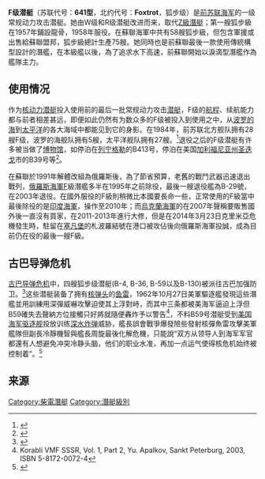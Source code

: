 {{潜艇
|名称= 641型潜艇 [[File:Naval_Ensign_of_the_Soviet_Union_(1950-1991).svg|30px]]<br /><span style="font-size:smaller;">F级潜艇</span>
|图片= [[Image:Submarine_B413_in_Kaliningrad1.jpg|300px]]
|照片说明= 停泊中的F级潜艇
|舰种= 攻击型潜艇
|命名= 苏联代号641型，[[北约代号|北约代号]]狐步级
|拥有国= {{flag|USSR}}/{{flag|Russia}}58艘（目前少數封存 大多數退役）<br />{{flag|Poland}}2艘<br />{{flag|Ukraine}}1艘（向俄羅斯海軍投誠）<br />{{flag|India}}4艘<br />{{flag|Libya}}6艘<br />{{flag|Cuba}}6艘
|前型= [[Z级潜艇|Z级潜艇]]
|次型= [[641B型潜艇|T级潜艇]]
|同型= 75艘
|竣工=  
|结局=  
|水上吃水= 4.55[[米_(單位)|米]]
|水上排水量= {{convert|1952|LT|t|lk=on}} 
|水下排水量= {{convert|2475|LT|t}}
|极限潜深= {{convert|246|m|ft}}
|长度= {{convert|89.9|m|ft}}
|阔度= {{convert|7.4|m|ft}}
|动力系统= 3台2000马力柴油发动机<br />两台1350马力电动机及一台2700马力电动机<br />1台辅助发电机
|叶轴= 3具6叶片螺旋桨
|水上极速= {{convert|16|knot|km:h}}
|潜行极速= {{convert|15|knot|km:h}}
|乘员= 12名军官, 10名士官, 56名水手
|鱼雷= 10座533毫米[[鱼雷发射管|鱼雷发射管]]（前6后4）
|火炮=  
|导弹= 
|其他武装= [[水雷|水雷]]
|结构=  
|续航力=  在水面状态{{convert|20000|nmi|km}}/{{convert|8|knot|km:h}}<br />  在水下状态{{convert|380|nmi|km}}/{{convert|2|knot|km:h}}
|自持力= 3-5昼夜<ref>{{Cite web |url=http://www.fas.org/man/dod-101/sys/ship/row/rus/641.htm |title=Project 641 Foxtrot class |accessdate=2009-12-05 |archive-date=2016-03-06 |archive-url=https://web.archive.org/web/20160306082526/https://fas.org/man/dod-101/sys/ship/row/rus/641.htm |dead-url=no }}</ref>
|其他=
}}
{{苏俄代号
|北约代号=Foxtrot 
|苏俄代号=641
|苏俄名称=（无）
}}
'''F级潜艇'''（苏联代号：'''641型'''，北约代号：'''Foxtrot'''，狐步级）是[[前苏联海军|前苏联海军]]的一级常规动力攻击潜艇。她由W级和R级潜艇改进而来，取代[[Z級潛艇|Z級潛艇]]；第一艘狐步級在1957年鋪設龍骨，1958年服役。在蘇聯海軍中共有58艘狐步級，但包含軍援或出售給蘇聯盟邦，狐步級總計生產75艘。她同時也是前蘇聯最後一款使用傳統構型設計的潛艦，在本級艦以後，為了追求水下高速，前蘇聯開始以淚滴型潛艦作為艦隊主力。

==使用情况==
作为[[核动力潜艇|核动力潜艇]]投入使用前的最后一批常规动力攻击[[潜艇|潜艇]]，F级的[[航程|航程]]、续航能力都与前者相差甚远，即便如此仍然有为数众多的F级被投入到使用之中，从[[波罗的海|波罗的海]]到[[太平洋|太平洋]]的各大海域中都能见到它的身影。在1984年，前苏联北方舰队拥有28艘F级，波罗的海舰队拥有5艘，太平洋舰队拥有27艘。<ref>{{Cite web |url=http://www.russianwarrior.com/STMMain.htm?1947vec_foxtrothistory.htm&1 |title=Foxtrot Class / Project 641 |accessdate=2009-12-05 |archive-date=2007-03-28 |archive-url=https://web.archive.org/web/20070328145400/http://www.russianwarrior.com/STMMain.htm?1947vec_foxtrothistory.htm&1 |dead-url=no }}</ref>退役之后的F级潜艇有许多被当做了[[博物馆|博物馆]]，如停泊在[[列宁格勒|列宁格勒]]的B413号，停泊在美国[[加利福尼亚州|加利福尼亚州]][[圣迭戈|圣迭戈]]市的B39号等<ref>{{Cite web |url=https://secure.thelog.com/news/newsview.asp?c=156902 |title=is a Russian Sub Still Stalking the Midway? |accessdate=2009-12-06 |archive-date=2012-12-18 |archive-url=https://archive.is/20121218002822/https://secure.thelog.com/news/newsview.asp?c=156902 |dead-url=yes }}</ref>。

在蘇聯於1991年解體改組為俄羅斯後，為了節省預算，老舊的戰鬥武器迅速退出戰列，[[俄羅斯海軍|俄羅斯海軍]]F級潛艦多半在1995年之前除役，最後一艘退役艦為B-29號，在2003年退役。在國外服役的F級則稍微比本國要長命一些，正常使用的F級當中最後除役的是[[印度海軍|印度海軍]]，操作至2010年；而[[烏克蘭海軍|烏克蘭海軍]]的{{link-en|札波羅結號潛艦|Ukrainian submarine Zaporizhzhia}}在2007年聲稱要販售國外後一直沒有買家，在2011-2013年進行大修，但是在2014年3月23日克里米亞危機發生時，駐留在[[塞凡堡|塞凡堡]]的札波羅結號在港口被攻佔後向俄羅斯海軍投誠，成為目前仍在役的最後一艘F級。


==古巴导弹危机==
[[古巴导弹危机|古巴导弹危机]]中，四艘狐步级潜艇(B-4, B-36, B-59以及B-130)被派往古巴加强防卫。<ref>{{Cite web |url=http://comtourist.com/b-413 |title=Soviet Submarine: B-413 foxtrot submarine in Kaliningrad |accessdate=2011-07-08 |archive-date=2011-07-08 |archive-url=https://web.archive.org/web/20110708182509/http://comtourist.com/b-413 |dead-url=no }}</ref>这些潜艇装备了拥有[[核弹头|核弹头]]的[[鱼雷|鱼雷]]，1962年10月27日美軍驅逐艦發現這些潛艦並用訓練用深彈威嚇攻擊迫使其上浮對峙，而其中三条都被美海军逼迫上浮但B59確失去聲納方位接觸只好將就隨便轟炸予以警告<ref>Korabli VMF SSSR, Vol. 1, Part 2, Yu. Apalkov, Sankt Peterburg, 2003, ISBN 5-8172-0072-4 </ref>，不料B59号潜艇受到[[美国|美国]][[海军|海军]][[驱逐舰|驱逐舰]]投放训练[[深水炸弹|深水炸弹]]威胁，艦長誤會戰爭爆發險些發射核彈魚雷攻擊美軍艦隊但副長冷靜機智與艦長周旋最後化解危機，只能說“双方从领导人到海军军官都還有人想避免冲突冷静头脑，他们的职业水准，再加一点运气使得核危机始终被控制着”。<ref>{{Cite web |url=http://www.gwu.edu/~nsarchiv/NSAEBB/NSAEBB75/ |title=U.S. and Soviet Naval Encounters During the Cuban Missile Crisis |accessdate=2009-12-06 |archive-date=2012-05-11 |archive-url=https://www.webcitation.org/67Zh0rqhC?url=http://www.gwu.edu/~nsarchiv/NSAEBB/NSAEBB75/ |dead-url=no }}</ref>

==来源==
{{reflist}}
{{苏俄潜艇}}

[[Category:柴電潛艇|Category:柴電潛艇]]
[[Category:潛艇級別|Category:潛艇級別]]